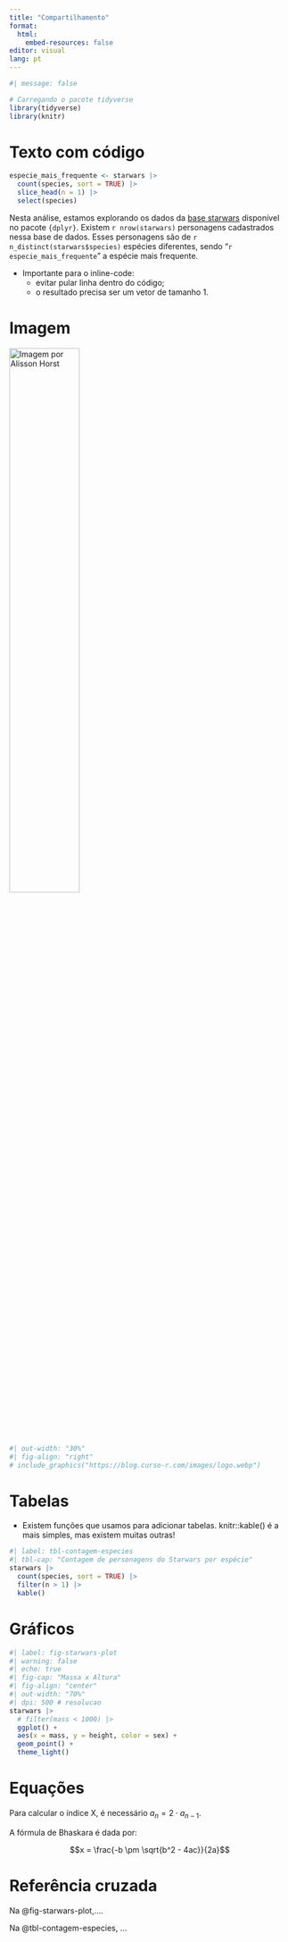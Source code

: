 ```yaml
---
title: "Compartilhamento"
format: 
  html:
    embed-resources: false
editor: visual
lang: pt
---
```


```r
#| message: false

# Carregando o pacote tidyverse
library(tidyverse)
library(knitr)
```

# Texto com código

```r
especie_mais_frequente <- starwars |>
  count(species, sort = TRUE) |> 
  slice_head(n = 1) |> 
  select(species)
```

Nesta análise, estamos explorando os dados da [base starwars](https://dplyr.tidyverse.org/reference/starwars.html) disponível no pacote `{dplyr}`. Existem `r nrow(starwars)` personagens cadastrados nessa base de dados. Esses personagens são de `r n_distinct(starwars$species)` espécies diferentes, sendo "`r especie_mais_frequente`" a espécie mais frequente.

-   Importante para o inline-code:
    -   evitar pular linha dentro do código;
    -   o resultado precisa ser um vetor de tamanho 1.

# Imagem

[![Imagem por Alisson Horst](https://openscapes.org/img/blog/keynote/horst-starwars-rey.png){width="50%"}](https://openscapes.org/blog/2019-08-22-user-keynote/)

```r
#| out-width: "30%"
#| fig-align: "right"
# include_graphics("https://blog.curso-r.com/images/logo.webp")
```

# Tabelas

-   Existem funções que usamos para adicionar tabelas. knitr::kable() é a mais simples, mas existem muitas outras!

```r
#| label: tbl-contagem-especies
#| tbl-cap: "Contagem de personagens do Starwars por espécie"
starwars |> 
  count(species, sort = TRUE) |> 
  filter(n > 1) |> 
  kable()
```



# Gráficos

```r
#| label: fig-starwars-plot
#| warning: false
#| echo: true
#| fig-cap: "Massa x Altura"
#| fig-align: "center"
#| out-width: "70%"
#| dpi: 500 # resolucao
starwars |> 
  # filter(mass < 1000) |> 
  ggplot() +
  aes(x = mass, y = height, color = sex) +
  geom_point() +
  theme_light()
```

# Equações

Para calcular o índice X, é necessário $a_n = 2 \cdot a_{n-1}$.

A fórmula de Bhaskara é dada por:

$$x = \frac{-b \pm \sqrt{b^2 - 4ac}}{2a}$$

# Referência cruzada

Na @fig-starwars-plot,....

Na @tbl-contagem-especies, ...


